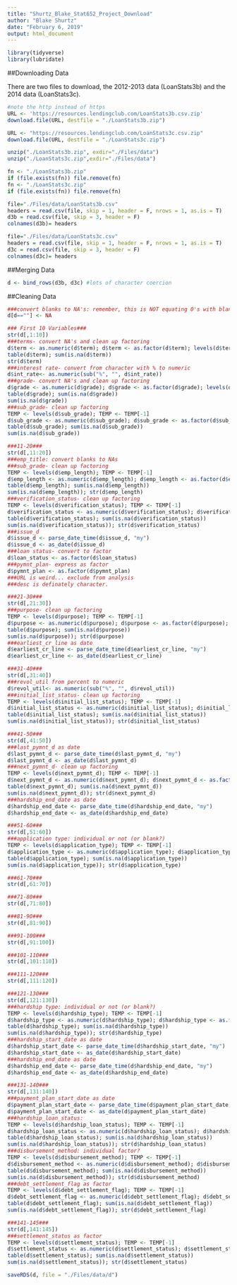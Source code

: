 ```yaml
---
title: "Shurtz_Blake_Stat652_Project_Download"
author: "Blake Shurtz"
date: "February 6, 2019"
output: html_document
---
```


```r
library(tidyverse)
library(lubridate)
```


##Downloading Data

There are two files to download, the 2012-2013 data (LoanStats3b) and the 2014 data (LoanStats3c).
```r
#note the http instead of https
URL <- 'https://resources.lendingclub.com/LoanStats3b.csv.zip'
download.file(URL, destfile = "./LoanStats3b.zip")

URL <- "https://resources.lendingclub.com/LoanStats3c.csv.zip"
download.file(URL, destfile = "./LoanStats3c.zip")
```

```r
unzip("./LoanStats3b.zip", exdir="./Files/data")
unzip("./LoanStats3c.zip",exdir="./Files/data")
```

```r
fn <- "./LoanStats3b.zip"
if (file.exists(fn)) file.remove(fn)
fn <- "./LoanStats3c.zip"
if (file.exists(fn)) file.remove(fn)
```

```r
file="./Files/data/LoanStats3b.csv"
headers = read.csv(file, skip = 1, header = F, nrows = 1, as.is = T)
d3b = read.csv(file, skip = 3, header = F)
colnames(d3b)= headers

file="./Files/data/LoanStats3c.csv"
headers = read.csv(file, skip = 1, header = F, nrows = 1, as.is = T)
d3c = read.csv(file, skip = 3, header = F)
colnames(d3c)= headers
```

##Merging Data

```r
d <- bind_rows(d3b, d3c) #lots of character coercion
```

##Cleaning Data

```r
###convert blanks to NA's: remember, this is NOT equating 0's with blanks
d[d==""] <- NA

### First 10 Variables###
str(d[,1:10])
###terms- convert NA's and clean up factoring
d$term <- as.numeric(d$term); d$term <- as.factor(d$term); levels(d$term) <- c("36 months", "60 months")
table(d$term); sum(is.na(d$term))
str(d$term)
###interest rate- convert from character with % to numeric
d$int_rate<- as.numeric(sub("%", "", d$int_rate))
###grade- convert NA's and clean up factoring
d$grade <- as.numeric(d$grade); d$grade <- as.factor(d$grade); levels(d$grade) <- c("A", "B", "C", "D", "E", "F", "G")
table(d$grade); sum(is.na(d$grade))
sum(is.na(d$grade))
###sub_grade- clean up factoring
TEMP <- levels(d$sub_grade); TEMP <- TEMP[-1]
d$sub_grade <- as.numeric(d$sub_grade); d$sub_grade <- as.factor(d$sub_grade); levels(d$sub_grade) <- TEMP
table(d$sub_grade); sum(is.na(d$sub_grade))
sum(is.na(d$sub_grade))

###11-20###
str(d[,11:20])
###emp_title: convert blanks to NAs
###sub_grade- clean up factoring
TEMP <- levels(d$emp_length); TEMP <- TEMP[-1]
d$emp_length <- as.numeric(d$emp_length); d$emp_length <- as.factor(d$emp_length); levels(d$emp_length) <- TEMP
table(d$emp_length); sum(is.na(d$emp_length))
sum(is.na(d$emp_length)); str(d$emp_length)
###verification_status- clean up factoring
TEMP <- levels(d$verification_status); TEMP <- TEMP[-1]
d$verification_status <- as.numeric(d$verification_status); d$verification_status <- as.factor(d$verification_status); levels(d$verification_status) <- TEMP
table(d$verification_status); sum(is.na(d$verification_status))
sum(is.na(d$verification_status)); str(d$verification_status)
###issue_d
d$issue_d <- parse_date_time(d$issue_d, "my")
d$issue_d <- as_date(d$issue_d)
###loan status- convert to factor
d$loan_status <- as.factor(d$loan_status)
###pymnt_plan- express as factor
d$pymnt_plan <- as.factor(d$pymnt_plan)
###URL is weird... exclude from analysis
###desc is definately character.

###21-30###
str(d[,21:30])
###purpose- clean up factoring
TEMP <- levels(d$purpose); TEMP <- TEMP[-1]
d$purpose <- as.numeric(d$purpose); d$purpose <- as.factor(d$purpose); levels(d$purpose) <- TEMP
table(d$purpose); sum(is.na(d$purpose))
sum(is.na(d$purpose)); str(d$purpose)
###earliest_cr_line as date
d$earliest_cr_line <- parse_date_time(d$earliest_cr_line, "my")
d$earliest_cr_line <- as_date(d$earliest_cr_line)

###31-40###
str(d[,31:40])
###revol_util from percent to numeric
d$revol_util<- as.numeric(sub("%", "", d$revol_util))
###initial_list_status- clean up factoring
TEMP <- levels(d$initial_list_status); TEMP <- TEMP[-1]
d$initial_list_status <- as.numeric(d$initial_list_status); d$initial_list_status <- as.factor(d$initial_list_status); levels(d$initial_list_status) <- TEMP
table(d$initial_list_status); sum(is.na(d$initial_list_status))
sum(is.na(d$initial_list_status)); str(d$initial_list_status)

###41-50###
str(d[,41:50])
###last_pymnt_d as date
d$last_pymnt_d <- parse_date_time(d$last_pymnt_d, "my")
d$last_pymnt_d <- as_date(d$last_pymnt_d)
###next_pymnt_d- clean up factoring
TEMP <- levels(d$next_pymnt_d); TEMP <- TEMP[-1]
d$next_pymnt_d <- as.numeric(d$next_pymnt_d); d$next_pymnt_d <- as.factor(d$next_pymnt_d); levels(d$next_pymnt_d) <- TEMP
table(d$next_pymnt_d); sum(is.na(d$next_pymnt_d))
sum(is.na(d$next_pymnt_d)); str(d$next_pymnt_d)
###hardship_end_date as date
d$hardship_end_date <- parse_date_time(d$hardship_end_date, "my")
d$hardship_end_date <- as_date(d$hardship_end_date)

###51-60###
str(d[,51:60])
###application type: individual or not (or blank?)
TEMP <- levels(d$application_type); TEMP <- TEMP[-1]
d$application_type <- as.numeric(d$application_type); d$application_type <- as.factor(d$application_type); levels(d$application_type) <- TEMP
table(d$application_type); sum(is.na(d$application_type))
sum(is.na(d$application_type)); str(d$application_type)

###61-70###
str(d[,61:70])

###71-80###
str(d[,71:80])

###81-90###
str(d[,81:90])

###91-100###
str(d[,91:100])

###101-110###
str(d[,101:110])

###111-120###
str(d[,111:120])

###121-130###
str(d[,121:130])
###hardship type: individual or not (or blank?)
TEMP <- levels(d$hardship_type); TEMP <- TEMP[-1]
d$hardship_type <- as.numeric(d$hardship_type); d$hardship_type <- as.factor(d$hardship_type); levels(d$hardship_type) <- TEMP
table(d$hardship_type); sum(is.na(d$hardship_type))
sum(is.na(d$hardship_type)); str(d$hardship_type)
###hardship_start_date as date
d$hardship_start_date <- parse_date_time(d$hardship_start_date, "my")
d$hardship_start_date <- as_date(d$hardship_start_date)
###hardship_end_date as date
d$hardship_end_date <- parse_date_time(d$hardship_end_date, "my")
d$hardship_end_date <- as_date(d$hardship_end_date)

###131-140###
str(d[,131:140])
###payment_plan_start_date as date
d$payment_plan_start_date <- parse_date_time(d$payment_plan_start_date, "my")
d$payment_plan_start_date <- as_date(d$payment_plan_start_date)
###hardship_loan_status: 
TEMP <- levels(d$hardship_loan_status); TEMP <- TEMP[-1]
d$hardship_loan_status <- as.numeric(d$hardship_loan_status); d$hardship_loan_status <- as.factor(d$hardship_loan_status); levels(d$hardship_loan_status) <- TEMP
table(d$hardship_loan_status); sum(is.na(d$hardship_loan_status))
sum(is.na(d$hardship_loan_status)); str(d$hardship_loan_status)
###disbursement_method: individual factor?
TEMP <- levels(d$disbursement_method); TEMP <- TEMP[-1]
d$disbursement_method <- as.numeric(d$disbursement_method); d$disbursement_method <- as.factor(d$disbursement_method); levels(d$disbursement_method) <- TEMP
table(d$disbursement_method); sum(is.na(d$disbursement_method))
sum(is.na(d$disbursement_method)); str(d$disbursement_method)
###debt_settlement_flag as factor
TEMP <- levels(d$debt_settlement_flag); TEMP <- TEMP[-1]
d$debt_settlement_flag <- as.numeric(d$debt_settlement_flag); d$debt_settlement_flag <- as.factor(d$debt_settlement_flag); levels(d$debt_settlement_flag) <- TEMP
table(d$debt_settlement_flag); sum(is.na(d$debt_settlement_flag))
sum(is.na(d$debt_settlement_flag)); str(d$debt_settlement_flag)

###141-145###
str(d[,141:145])
###settlement_status as factor
TEMP <- levels(d$settlement_status); TEMP <- TEMP[-1]
d$settlement_status <- as.numeric(d$settlement_status); d$settlement_status <- as.factor(d$settlement_status); levels(d$settlement_status) <- TEMP
table(d$settlement_status); sum(is.na(d$settlement_status))
sum(is.na(d$settlement_status)); str(d$settlement_status)

```

```r
saveRDS(d, file = "./Files/data/d")
```
